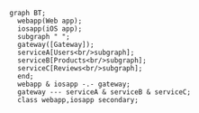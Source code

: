 ```mermaid
graph BT;
  webapp(Web app);
  iosapp(iOS app);
  subgraph " ";
  gateway([Gateway]);
  serviceA[Users<br/>subgraph];
  serviceB[Products<br/>subgraph];
  serviceC[Reviews<br/>subgraph];
  end;
  webapp & iosapp -.- gateway;
  gateway --- serviceA & serviceB & serviceC;
  class webapp,iosapp secondary;
```
